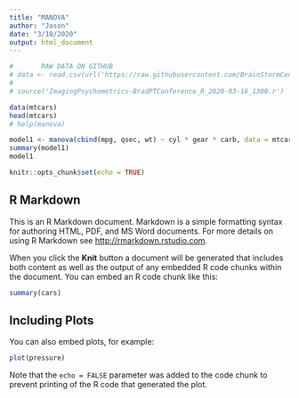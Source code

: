 ```yaml
---
title: "MANOVA"
author: "Jason"
date: "3/18/2020"
output: html_document
---
```


```r
#		RAW DATA ON GITHUB
# data <- read.csv(url('https://raw.githubusercontent.com/BrainStormCenter/ASQ_pilot/master/ASQ_pilot_raw_2019_04_17.csv'), header = TRUE)
# 
# source('ImagingPsychometrics-BradPTConference_R_2020-03-16_1300.r')

```



```r
data(mtcars)
head(mtcars)
# help(manova)

model1 <- manova(cbind(mpg, qsec, wt) ~ cyl * gear * carb, data = mtcars)
summary(model1)
model1

```


```r
knitr::opts_chunk$set(echo = TRUE)
```

## R Markdown

This is an R Markdown document. Markdown is a simple formatting syntax for authoring HTML, PDF, and MS Word documents. For more details on using R Markdown see <http://rmarkdown.rstudio.com>.

When you click the **Knit** button a document will be generated that includes both content as well as the output of any embedded R code chunks within the document. You can embed an R code chunk like this:

```r
summary(cars)
```

## Including Plots

You can also embed plots, for example:

```r
plot(pressure)
```

Note that the `echo = FALSE` parameter was added to the code chunk to prevent printing of the R code that generated the plot.
